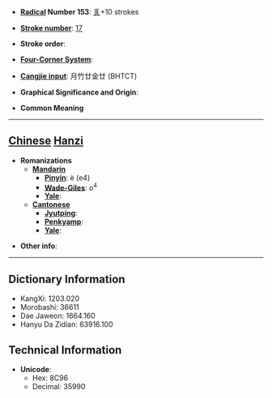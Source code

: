 * '''[[Wiktionary:Chinese radical index| Radical]] Number 153''': [[Wiktionary:Chinese radical index 豸|豸]]+10 strokes

* '''[[Wiktionary:Chinese total strokes index|Stroke number]]''': [[Wiktionary:Chinese total strokes index 17|17]]

* '''Stroke order''': 

* '''[[Wiktionary:Chinese four corner index|Four-Corner System]]''': 

* '''[[Wiktionary:Chinese Cangjie index|Cangjie input]]''': 月竹廿金廿 (BHTCT)

* '''Graphical Significance and Origin''': 

* '''Common Meaning'''

----

== [[Chinese]] [[Hanzi]] ==

* '''Romanizations'''
** '''[[Mandarin]]'''
*** '''[[Pinyin]]''': è (e4)
*** '''[[Wade-Giles]]''': o<sup>4</sup>
*** '''[[Yale]]''': 
** '''[[Cantonese]]'''
*** '''[[Jyutping]]''':
*** '''[[Penkyamp]]''': 
*** '''[[Yale]]''': 

* '''Other info''': 

----

== Dictionary Information ==

* KangXi: 1203.020
* Morobashi: 36611
* Dae Jaweon: 1664.160
* Hanyu Da Zidian: 63916.100

== Technical Information ==

* '''Unicode''':
** Hex: 8C96
** Decimal: 35990